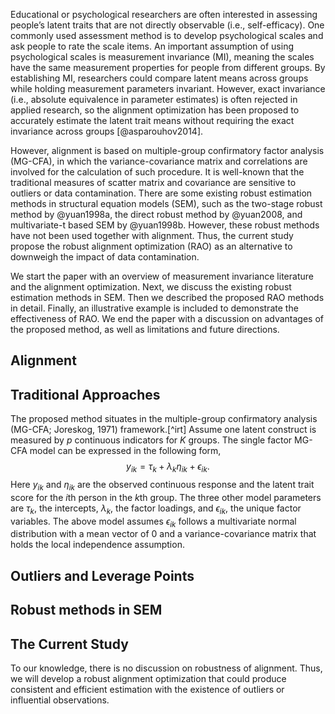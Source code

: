 Educational or psychological researchers are often interested in assessing people's latent traits that are not directly observable (i.e., self-efficacy). One commonly used assessment method is to develop psychological scales and ask people to rate the scale items. An important assumption of using psychological scales is measurement invariance (MI), meaning the scales have the same measurement properties for people from different groups. By establishing MI, researchers could compare latent means across groups while holding measurement parameters invariant. However, exact invariance (i.e., absolute equivalence in parameter estimates) is often rejected in applied research, so the alignment optimization has been proposed to accurately estimate the latent trait means without requiring the exact invariance across groups [@asparouhov2014]. 

<!-- Specifically, alignment automates the MI analysis by minimizing a loss function that captures the amount of measurement noninvariance across items and groups -->

However, alignment is based on multiple-group confirmatory factor analysis (MG-CFA), in which the variance-covariance matrix and correlations are involved for the calculation of such procedure. It is well-known that the traditional measures of scatter matrix and covariance are sensitive to outliers or data contamination. There are some existing robust estimation methods in structural equation models (SEM), such as the two-stage robust method by @yuan1998a, the direct robust method by @yuan2008, and multivariate-t based SEM by @yuan1998b. However, these robust methods have not been used together with alignment. Thus, the current study propose the robust alignment optimization (RAO) as an alternative to downweigh the impact of data contamination. 

We start the paper with an overview of measurement invariance literature and the alignment optimization. Next, we discuss the existing robust estimation methods in SEM. Then we described the proposed RAO methods in detail. Finally, an illustrative example is included to demonstrate the effectiveness of RAO. We end the paper with a discussion on advantages of the proposed method, as well as limitations and future directions.  

## Alignment

## Traditional Approaches 

The proposed method situates in the multiple-group confirmatory analysis (MG-CFA; Joreskog, 1971) framework.[^irt] Assume one latent construct is measured by $p$ continuous indicators for $K$ groups. The single factor MG-CFA model can be expressed in the following form,
$$y_{ik} = \tau_k + \lambda_k\eta_{ik} + \epsilon_{ik}.$$
Here $y_{ik}$ and $\eta_{ik}$ are the observed continuous response and the latent trait score for the $i$th person in the $k$th group. The three other model parameters are $\tau_k$, the intercepts, $\lambda_k$, the factor loadings, and $\epsilon_{ik}$, the unique factor variables. The above model assumes $\epsilon_{ik}$ follows a multivariate normal distribution with a mean vector of 0 and a variance-covariance matrix that holds the local independence assumption. 


## Outliers and Leverage Points

## Robust methods in SEM

<!-- The breakdown point of the sample covariance matrix is only 1/n [@wilcox2017modern]. That is, even a single outlier can substantially alter the values of estimates. In multivariate analyses such as CFA, defining, identifying and categorizing data contamination are nontrivial. Given the nature of CFA - parallel to regression, data contamination can be classified into three general categories: leverage points (good and bad), outliers and influential points. Influential points will be the focus for our current project since their inclusion/exclusion will have a great impact on the assessment of the model fit [@yuan2008].  -->

## The Current Study

To our knowledge, there is no discussion on robustness of alignment. Thus, we will develop a robust alignment optimization that could produce consistent and efficient estimation with the existence of outliers or influential observations. 
